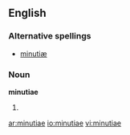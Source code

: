 ==English==

===Alternative spellings===
* [[minutiæ]]

===Noun===
'''minutiae''' {{p}}

# {{plural of|[[minutia#English|minutia]]}}

[[ar:minutiae]]
[[io:minutiae]]
[[vi:minutiae]]